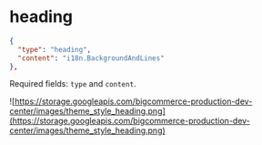 # heading

```json filename="heading" showLineNumbers copy
{
  "type": "heading",
  "content": "i18n.BackgroundAndLines"
},
```

Required fields: `type` and `content`.

![https://storage.googleapis.com/bigcommerce-production-dev-center/images/theme_style_heading.png](https://storage.googleapis.com/bigcommerce-production-dev-center/images/theme_style_heading.png)
